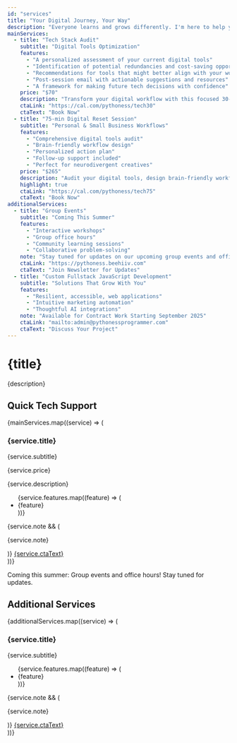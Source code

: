 ```yaml
---
id: "services"
title: "Your Digital Journey, Your Way"
description: "Everyone learns and grows differently. I'm here to help you discover your own path to digital confidence, with a healthy dose of humor and zero judgment along the way."
mainServices:
  - title: "Tech Stack Audit"
    subtitle: "Digital Tools Optimization"
    features:
      - "A personalized assessment of your current digital tools"
      - "Identification of potential redundancies and cost-saving opportunities"
      - "Recommendations for tools that might better align with your workflow"
      - "Post-session email with actionable suggestions and resources"
      - "A framework for making future tech decisions with confidence"
    price: "$70"
    description: "Transform your digital workflow with this focused 30-minute consultation (over Zoom) where we'll examine your current tech stack, identify redundancies, and discover opportunities for simplification. I'll help you evaluate which tools truly serve your needs and which might be creating unnecessary friction in your day-to-day operations."
    ctaLink: "https://cal.com/pythoness/tech30"
    ctaText: "Book Now"
  - title: "75-min Digital Reset Session"
    subtitle: "Personal & Small Business Workflows"
    features:
      - "Comprehensive digital tools audit"
      - "Brain-friendly workflow design"
      - "Personalized action plan"
      - "Follow-up support included"
      - "Perfect for neurodivergent creatives"
    price: "$265"
    description: "Audit your digital tools, design brain-friendly workflows, and get a personalized action plan to reduce overwhelm and boost efficiency. Perfect for neurodivergent creatives and small businesses. Includes follow-up support."
    highlight: true
    ctaLink: "https://cal.com/pythoness/tech75"
    ctaText: "Book Now"
additionalServices:
  - title: "Group Events"
    subtitle: "Coming This Summer"
    features:
      - "Interactive workshops"
      - "Group office hours"
      - "Community learning sessions"
      - "Collaborative problem-solving"
    note: "Stay tuned for updates on our upcoming group events and office hours!"
    ctaLink: "https://pythoness.beehiiv.com"
    ctaText: "Join Newsletter for Updates"
  - title: "Custom Fullstack JavaScript Development"
    subtitle: "Solutions That Grow With You"
    features:
      - "Resilient, accessible, web applications"
      - "Intuitive marketing automation"
      - "Thoughtful AI integrations"
    note: "Available for Contract Work Starting September 2025"
    ctaLink: "mailto:admin@pythonessprogrammer.com"
    ctaText: "Discuss Your Project"
---
```


# {title}

{description}

## Quick Tech Support

<div className="grid grid-cols-1 md:grid-cols-2 gap-8">
{mainServices.map((service) => (
  <div key={service.title} className={`relative bg-white/5 backdrop-blur-sm rounded-2xl p-8 border border-white/10 shadow-2xl ${service.highlight ? 'ring-2 ring-brand-green-accent' : ''}`}>
    <h3 className="text-2xl font-display mb-3 text-brand-cream">{service.title}</h3>
    <p className="text-brand-cream/90 mb-6">{service.subtitle}</p>
    <p className="text-3xl font-display mb-6 text-brand-green-accent">{service.price}</p>
    <p className="text-sm text-brand-cream/80 mb-6">{service.description}</p>
    <ul className="space-y-3 mb-6">
      {service.features.map((feature) => (
        <li key={feature} className="flex items-center space-x-3 text-brand-cream/90">
          <span className="flex-shrink-0 w-1.5 h-1.5 rounded-full bg-brand-green-accent"></span>
          <span>{feature}</span>
        </li>
      ))}
    </ul>
    {service.note && (
      <p className="text-sm text-brand-cream/80 italic mb-6">{service.note}</p>
    )}
    <a 
      href={service.ctaLink}
      target="_blank"
      className="inline-block w-full text-center bg-brand-green-accent text-white px-6 py-3 rounded-lg hover:bg-opacity-90 transition-all duration-300 transform hover:scale-105 hover:shadow-lg shadow-brand-green-accent/20"
    >
      {service.ctaText}
    </a>
  </div>
))}
</div>

<p className="text-center text-brand-cream/80 mt-8 text-sm">
  Coming this summer: Group events and office hours! Stay tuned for updates.
</p>

## Additional Services

<div className="grid grid-cols-1 md:grid-cols-2 gap-8 mt-16">
{additionalServices.map((service) => (
  <div key={service.title} className="bg-white/5 backdrop-blur-sm rounded-2xl p-8 border border-white/10 shadow-2xl">
    <h3 className="text-2xl font-display mb-3 text-brand-cream">{service.title}</h3>
    <p className="text-brand-cream/90 mb-6">{service.subtitle}</p>
    <ul className="space-y-3 mb-6">
      {service.features.map((feature) => (
        <li key={feature} className="flex items-center space-x-3 text-brand-cream/90">
          <span className="flex-shrink-0 w-1.5 h-1.5 rounded-full bg-brand-green-accent"></span>
          <span>{feature}</span>
        </li>
      ))}
    </ul>
    {service.note && (
      <p className="text-sm text-brand-cream/80 italic mb-6">{service.note}</p>
    )}
    <a 
      href={service.ctaLink}
      target={service.ctaLink.startsWith('http') ? '_blank' : undefined}
      className="inline-block w-full text-center bg-brand-green-accent text-white px-6 py-3 rounded-lg hover:bg-opacity-90 transition-all duration-300 transform hover:scale-105 hover:shadow-lg shadow-brand-green-accent/20"
    >
      {service.ctaText}
    </a>
  </div>
))}
</div> 